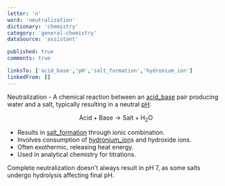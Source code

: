 ```yaml
---
letter: 'n'
word: 'neutralization'
dictionary: 'chemistry'
category: 'general-chemistry'
dataSource: 'assistant'

published: true
comments: true

linksTo: ['acid_base','pH','salt_formation','hydronium_ion']
linkedFrom: []
---
```


<a id="neutralization">Neutralization</a> - A chemical reaction between an [acid_base](#acid_base) pair producing water and a salt, typically resulting in a neutral [pH](#pH):

$$
\text{Acid} + \text{Base} \rightarrow \text{Salt} + \text{H}_2\text{O}
$$

- Results in [salt_formation](#salt_formation) through ionic combination.
- Involves consumption of [hydronium_ion](#hydronium_ion)s and hydroxide ions.
- Often exothermic, releasing heat energy.
- Used in analytical chemistry for titrations.

<Alert type='note'>
Complete neutralization doesn't always result in pH 7, as some salts undergo hydrolysis affecting final pH.
</Alert>

